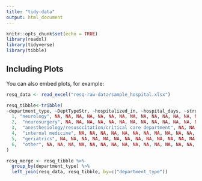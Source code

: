 ```yaml
---
title: "tidy-data"
output: html_document
---
```


```r
knitr::opts_chunk$set(echo = TRUE)
library(readxl)
library(tidyverse)
library(tibble)
```

## Including Plots

You can also embed plots, for example:

```r
resq_data <- read_excel("resq-raw-data/sample_hospital.xlsx")

resq_tibble<-tribble(
~department_type, ~DeptTypeStr, ~hospitalized_in, ~hospital_days, ~stroke_type, ~nihss, ~nihss_score, ~ct_mri, ~ct_time, ~recanalization_procedures, ~dysphagia_screening, ~afib_flutter, ~antithrombotics, ~statin, ~smoking_cessation, ~antihypertensive, ~discharge_destination, ~discharge_mrs, ~discharge_date, ~door_to_needle, ~door_to_groin,
  1, "neurology", NA, NA, NA, NA, NA, NA, NA, NA, NA, NA, NA, NA, NA, NA, NA, NA, NA, NA, NA, 
  2,  "neurosurgery", NA, NA, NA, NA, NA, NA, NA, NA, NA, NA, NA, NA, NA, NA, NA, NA, NA, NA, NA, 
  3,  "anesthesiology/resusccitation/critical care department", NA, NA, NA, NA, NA, NA, NA, NA, NA, NA, NA, NA, NA, NA, NA, NA, NA, NA, NA, 
  4,  "internal medicine", NA, NA, NA, NA, NA, NA, NA, NA, NA, NA, NA, NA, NA, NA, NA, NA, NA, NA, NA, 
  5,  "geriatrics", NA, NA, NA, NA, NA, NA, NA, NA, NA, NA, NA, NA, NA, NA, NA, NA, NA, NA, NA, 
  6,  "other", NA, NA, NA, NA, NA, NA, NA, NA, NA, NA, NA, NA, NA, NA, NA, NA, NA, NA, NA, 
) 

resq_merge <- resq_tibble %>%
  group_by(department_type) %>%
  left_join(resq_data, resq_tibble, by=c("department_type"))
```

